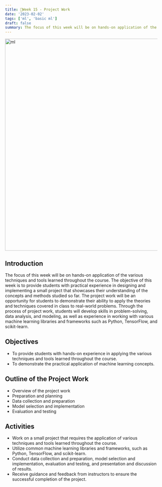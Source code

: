 ```yaml
---
title: 📘Week 15 - Project Work
date: '2023-02-02'
tags: ['ml', 'basic ml']
draft: false
summary: The focus of this week will be on hands-on application of the various techniques and tools learned throughout the course.
---
```


<div className="grid place-items-center">
  <img
    className="inline rounded-lg"
    src="https://i.pinimg.com/originals/c3/2a/9c/c32a9c330e742d3e7eec31695d7059d5.gif"
    alt="ml"
    width="700"
    height="700"
  />
</div>

## Introduction
The focus of this week will be on hands-on application of the various techniques and tools learned throughout the course. The objective of this week is to provide students with practical experience in designing and implementing a small project that showcases their understanding of the concepts and methods studied so far. The project work will be an opportunity for students to demonstrate their ability to apply the theories and techniques covered in class to real-world problems. Through the process of project work, students will develop skills in problem-solving, data analysis, and modeling, as well as experience in working with various machine learning libraries and frameworks such as Python, TensorFlow, and scikit-learn.

## Objectives
- To provide students with hands-on experience in applying the various techniques and tools learned throughout the course.
- To demonstrate the practical application of machine learning concepts.

## Outline of the Project Work
- Overview of the project work
- Preparation and planning
- Data collection and preparation
- Model selection and implementation
- Evaluation and testing

## Activities
- Work on a small project that requires the application of various techniques and tools learned throughout the course.
- Utilize common machine learning libraries and frameworks, such as Python, TensorFlow, and scikit-learn.
- Conduct data collection and preparation, model selection and implementation, evaluation and testing, and presentation and discussion of results.
- Receive guidance and feedback from instructors to ensure the successful completion of the project.